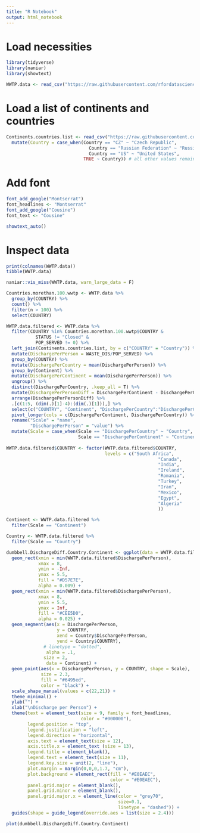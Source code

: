 ```yaml
---
title: "R Notebook"
output: html_notebook
---
```


# Load necessities
```r
library(tidyverse)
library(naniar)
library(showtext)
```

```r
WWTP.data <- read_csv("https://raw.githubusercontent.com/rfordatascience/tidytuesday/master/data/2022/2022-09-20/HydroWASTE_v10.csv")
```
# Load a list of continents and countries
```r
Continents.countries.list <- read_csv("https://raw.githubusercontent.com/dbouquin/IS_608/master/NanosatDB_munging/Countries-Continents.csv") %>%
  mutate(Country = case_when(Country == "CZ" ~ "Czech Republic",
                               Country == "Russian Federation" ~ "Russia",
                               Country == "US" ~ "United States",
                             TRUE ~ Country)) # all other values remain the same
```
# Add font
```r
font_add_google("Montserrat")
font_headlines <- "Montserrat"
font_add_google("Cousine")
font_text <- "Cousine"

showtext_auto()
```


# Inspect data
```r
print(colnames(WWTP.data))
tibble(WWTP.data)
```

```r
naniar::vis_miss(WWTP.data, warn_large_data = F)
```

```r
Countries.morethan.100.wwtp <- WWTP.data %>%
  group_by(COUNTRY) %>%
  count() %>%
  filter(n > 100) %>%
  select(COUNTRY)

WWTP.data.filtered <- WWTP.data %>%
  filter(COUNTRY %in% Countries.morethan.100.wwtp$COUNTRY &
           STATUS != "Closed" &
           POP_SERVED != 0) %>%
  left_join(Continents.countries.list, by = c("COUNTRY" = "Country")) %>%
  mutate(DischargePerPerson = WASTE_DIS/POP_SERVED) %>%
  group_by(COUNTRY) %>%
  mutate(DischargePerCountry = mean(DischargePerPerson)) %>%
  group_by(Continent) %>%
  mutate(DischargePerContinent = mean(DischargePerPerson)) %>%
  ungroup() %>%
  distinct(DischargePerCountry, .keep_all = T) %>%
  mutate(DischargePerPersonDiff = DischargePerContinent - DischargePerCountry) %>%
  arrange(DischargePerPersonDiff) %>%
  .[c(1:5, (dim(.)[1]-4):(dim(.)[1])),] %>%
  select(c("COUNTRY", "Continent", "DischargePerCountry":"DischargePerContinent")) %>%
  pivot_longer(cols = c(DischargePerContinent, DischargePerCountry)) %>%
  rename("Scale" = "name",
         "DischargePerPerson" = "value") %>%
  mutate(Scale = case_when(Scale == "DischargePerCountry" ~ "Country",
                           Scale == "DischargePerContinent" ~ "Continent"))
  
WWTP.data.filtered$COUNTRY <- factor(WWTP.data.filtered$COUNTRY, 
                                     levels = c("South Africa",
                                                         "Canada",
                                                         "India",
                                                         "Ireland",
                                                         "Romania",
                                                         "Turkey",
                                                         "Iran",
                                                         "Mexico",
                                                         "Egypt",
                                                         "Algeria"
                                                         ))

Continent <- WWTP.data.filtered %>%
  filter(Scale == "Continent")

Country <- WWTP.data.filtered %>%
  filter(Scale == "Country")
```


```r
dumbbell.DischargeDiff.Country.Continent <- ggplot(data = WWTP.data.filtered) +
  geom_rect(xmin = min(WWTP.data.filtered$DischargePerPerson),
            xmax = 8,
            ymin = -Inf,
            ymax = 5.5,
            fill = "#D57E7E",
            alpha = 0.009) +
  geom_rect(xmin = min(WWTP.data.filtered$DischargePerPerson),
            xmax = 8,
            ymin = 5.5,
            ymax = Inf,
            fill = "#CEE5D0",
            alpha = 0.025) +
  geom_segment(aes(x = DischargePerPerson,
                   y = COUNTRY,
                   xend = Country$DischargePerPerson,
                   yend = Country$COUNTRY),
              # linetype = "dotted",
               alpha = .1,
              size = 2,
               data = Continent) +
  geom_point(aes(x = DischargePerPerson, y = COUNTRY, shape = Scale),
             size = 2.3,
             fill = "#6495ed",
             color = "black") +
  scale_shape_manual(values = c(22,21)) +
  theme_minimal() +
  ylab("") +
  xlab("\nDischarge per Person") +
  theme(text = element_text(size = 9, family = font_headlines,
                            color = "#000000"),
        legend.position = "top",
        legend.justification = "left",
        legend.direction = "horizontal",
        axis.text = element_text(size = 12),
        axis.title.x = element_text (size = 13),
        legend.title = element_blank(),
        legend.text = element_text(size = 11),
        legend.key.size = unit(2, "line"),
        plot.margin = margin(0,0,0,1.7, "cm"),
        plot.background = element_rect(fill = "#E0EAEC",
                                       color = "#E0EAEC"),
        panel.grid.major = element_blank(),
        panel.grid.minor = element_blank(),
        panel.grid.major.x = element_line(color = "grey70",
                                          size=0.1,
                                          linetype = "dashed")) +
  guides(shape = guide_legend(override.aes = list(size = 2.4)))

plot(dumbbell.DischargeDiff.Country.Continent)
```

